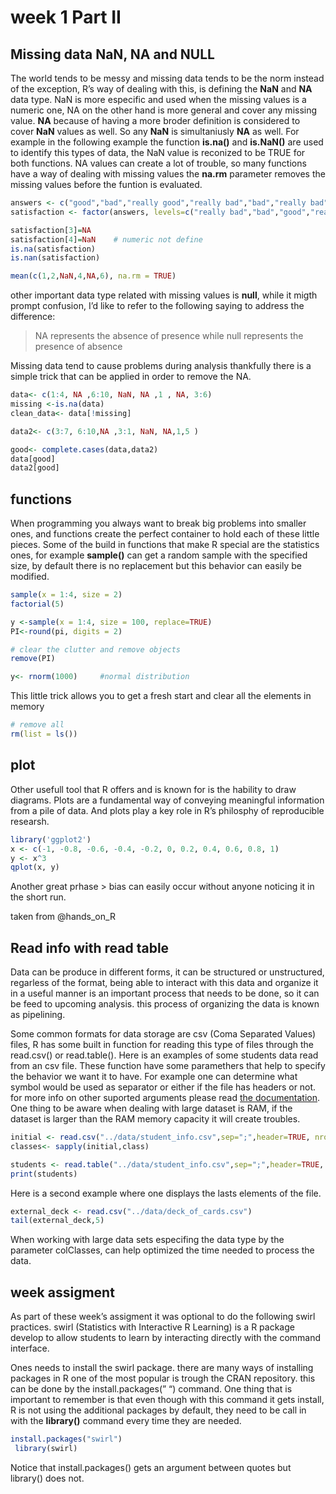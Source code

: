 # week 1 Part II

## Missing data NaN, NA and NULL   
The world tends to be messy and missing data tends to be the norm instead of the exception,  R's way of dealing with this, is defining the __NaN__ and __NA__ data type. NaN is more especific and used when the missing values is a numeric one, NA on the other hand is more general and cover any missing value. __NA__ because of having a more broder definition is considered to cover __NaN__ values as well. So any __NaN__ is simultaniusly __NA__ as well. For example in the following example the function __is.na()__ and __is.NaN()__ are used to identify this types of data, the NaN value is reconized to be TRUE for both functions. NA values can create a lot of trouble, so many functions have a way of dealing with missing values the __na.rm__ parameter removes the missing values before the funtion is evaluated. 


```r
answers <- c("good","bad","really good","really bad","bad","really bad","good")
satisfaction <- factor(answers, levels=c("really bad","bad","good","really good"))

satisfaction[3]=NA
satisfaction[4]=NaN    # numeric not define 
is.na(satisfaction)
is.nan(satisfaction)

mean(c(1,2,NaN,4,NA,6), na.rm = TRUE)
```

other important data type related with missing values is __null__, while it migth prompt confusion, I'd like to refer to the following saying to address the difference:
    
> NA represents the absence of presence while null represents the presence of absence

Missing data tend to cause problems during analysis thankfully there is a simple trick that can be applied in order to remove the NA. 
```r
data<- c(1:4, NA ,6:10, NaN, NA ,1 , NA, 3:6)
missing <-is.na(data)
clean_data<- data[!missing]

data2<- c(3:7, 6:10,NA ,3:1, NaN, NA,1,5 )

good<- complete.cases(data,data2)
data[good]
data2[good]
```



## functions
When programming you always want to break big problems into smaller ones, and functions create the perfect container to hold each of these little pieces. Some of the build in functions that make R special are the statistics ones, for example __sample()__ can get a random sample with the specified size, by default there is no replacement but this behavior can easily be modified. 
```r
sample(x = 1:4, size = 2)
factorial(5)

y <-sample(x = 1:4, size = 100, replace=TRUE)
PI<-round(pi, digits = 2)

# clear the clutter and remove objects
remove(PI)

y<- rnorm(1000)     #normal distribution
```

This little trick allows you to get a fresh start and clear all the elements in memory 
```r
# remove all
rm(list = ls())
```


## plot
Other usefull tool that R offers and is known for is the hability to draw diagrams. Plots are a fundamental way of conveying meaningful information from a pile of data. And plots play a key role in R's philosphy of reproducible researsh.

```r
library('ggplot2')
x <- c(-1, -0.8, -0.6, -0.4, -0.2, 0, 0.2, 0.4, 0.6, 0.8, 1)
y <- x^3
qplot(x, y)
```



Another great prhase 
> bias can easily occur without anyone noticing it in the short run.

taken from  @hands_on_R





## Read info with read table

Data can be produce in different forms, it can be structured or unstructured, regarless of the format, being able to interact with this data and organize it in a useful manner is an important process that needs to be done, so it can be feed to upcoming analysis. this process of organizing the data is known as pipelining. 

Some common formats for data storage are csv (Coma Separated Values) files, R has some built in function for reading this type of files through the read.csv() or read.table(). Here is an examples of some students data read from an csv file. These function have some paramethers that help to specify the behavior we want it to have. For example one can determine what symbol would be used as separator or either if the file has headers or not. for more info on other suported arguments please read [the documentation](https://www.rdocumentation.org/packages/utils/versions/3.6.2/topics/read.table). One thing to be aware when dealing with large dataset is RAM, if the dataset is larger than the RAM memory capacity it will create troubles. 



```r
initial <- read.csv("../data/student_info.csv",sep=";",header=TRUE, nrows=100)
classes<- sapply(initial,class)

students <- read.table("../data/student_info.csv",sep=";",header=TRUE, colClasses = classes)
print(students)


```

Here is a second example where one displays the lasts elements of the file.
```r
external_deck <- read.csv("../data/deck_of_cards.csv")
tail(external_deck,5)

```

When working with large data sets especifing the data type by the parameter colClasses, can help optimized the time needed to process the data.

## week assigment

As part of these week's assigment it was optional to do the following swirl practices. swirl (Statistics with Interactive R Learning) is a R package develop to allow students to learn by interacting directly with the command interface.

Ones needs to install the swirl package. there are many ways of installing packages in R one of the most popular is trough the CRAN repository. this can be done by the install.packages(" ") command. One thing that is important to remember is that even though with this command it gets install, R is not using the additional packages by default, they need to be call in with the __library()__ command every time they are needed.

```r
install.packages("swirl")
 library(swirl)

```

Notice that install.packages() gets an argument between quotes but library() does not. 

